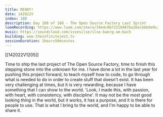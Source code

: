 ```yaml
---
title: READY!
date: 142022V
index: 108
description: Day 108 of 108 - The Open Source Factory Last Sprint
loomRecording: https://www.loom.com/share/34e4c0b72218487ba26ecbbb9e9cafa7
music: https://soundcloud.com/issesilse/ilse-baerg-am-bach
building: www.theinfinitejest.tv
sessionDuration: 1hours50minutes
---
```


[[142022V1205]]

Time to ship the last project of The Open Source Factory, time to finish this stepping stone into the unknown for me. I have done a lot in the last year for pushing this project forward, to teach myself how to code, to go through what is needed to do in order to create stuff that doesn't exist. It has been very challenging at times, but it is very rewarding, because I have something that I can show to the world. 'Look, I made this, with passion, with heart, with consistency, with discipline'. It may not be the most good looking thing in the world, but it works, it has a purpose, and it is there for people to use. That is what I bring to the world, and I'm happy to be able to share it.
